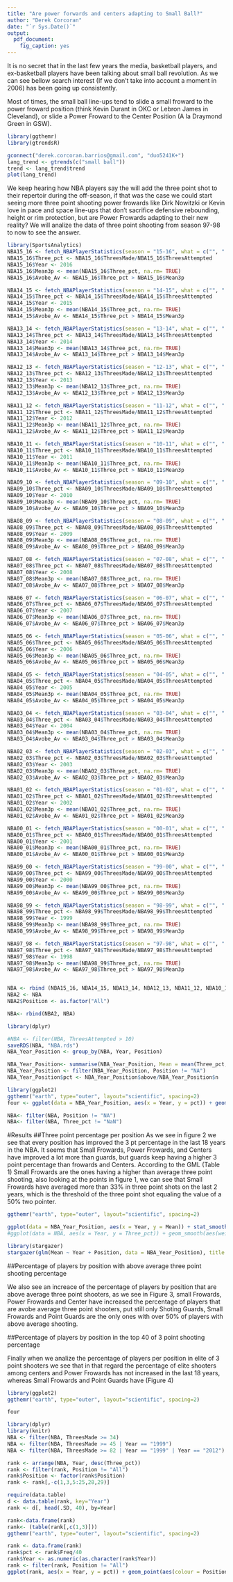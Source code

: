 ```yaml
---
title: "Are power forwards and centers adapting to Small Ball?"
author: "Derek Corcoran"
date: "`r Sys.Date()`"
output:
  pdf_document:
    fig_caption: yes
---
```


It is no secret that in the last few years the media, basketball players, and ex-basketball players have been talking about small ball revolution. As we can see bellow search interest (If we don't take into account a moment in 2006) has been going up consistently.

Most of times, the small ball line-ups tend to slide a small froward to the power froward position (think Kevin Durant in OKC or Lebron James in Cleveland), or slide a Power Froward to the Center Position (A la Draymond Green in GSW). 

```r
library(ggthemr)
library(gtrendsR)
```

```r
gconnect("derek.corcoran.barrios@gmail.com", "duo5241K+") 
lang_trend <- gtrends(c("small ball"))
trend <- lang_trend$trend
plot(lang_trend)
```

We keep hearing how NBA players say the will add the three point shot to their repertoir during the off-season, if that was the case we could start seeing more three point shooting power frowards like Dirk Nowitzki or Kevin love in pace and space line-ups that don't sacrifice defensive rebounding, height or rim protection, but are Power Frowards adapting to their new reality? We will analize the data of three point shooting from season 97-98 to now to see the answer.

```r
library(SportsAnalytics)
NBA15_16 <- fetch_NBAPlayerStatistics(season = "15-16", what = c("", ".Home", ".Away"))
NBA15_16$Three_pct <- NBA15_16$ThreesMade/NBA15_16$ThreesAttempted
NBA15_16$Year <- 2016
NBA15_16$Mean3p <- mean(NBA15_16$Three_pct, na.rm= TRUE)
NBA15_16$Avobe_Av <- NBA15_16$Three_pct > NBA15_16$Mean3p

NBA14_15 <- fetch_NBAPlayerStatistics(season = "14-15", what = c("", ".Home", ".Away"))
NBA14_15$Three_pct <- NBA14_15$ThreesMade/NBA14_15$ThreesAttempted
NBA14_15$Year <- 2015
NBA14_15$Mean3p <- mean(NBA14_15$Three_pct, na.rm= TRUE)
NBA14_15$Avobe_Av <- NBA14_15$Three_pct > NBA14_15$Mean3p

NBA13_14 <- fetch_NBAPlayerStatistics(season = "13-14", what = c("", ".Home", ".Away"))
NBA13_14$Three_pct <- NBA13_14$ThreesMade/NBA13_14$ThreesAttempted
NBA13_14$Year <- 2014
NBA13_14$Mean3p <- mean(NBA13_14$Three_pct, na.rm= TRUE)
NBA13_14$Avobe_Av <- NBA13_14$Three_pct > NBA13_14$Mean3p

NBA12_13 <- fetch_NBAPlayerStatistics(season = "12-13", what = c("", ".Home", ".Away"))
NBA12_13$Three_pct <- NBA12_13$ThreesMade/NBA12_13$ThreesAttempted
NBA12_13$Year <- 2013
NBA12_13$Mean3p <- mean(NBA12_13$Three_pct, na.rm= TRUE)
NBA12_13$Avobe_Av <- NBA12_13$Three_pct > NBA12_13$Mean3p

NBA11_12 <- fetch_NBAPlayerStatistics(season = "11-12", what = c("", ".Home", ".Away"))
NBA11_12$Three_pct <- NBA11_12$ThreesMade/NBA11_12$ThreesAttempted
NBA11_12$Year <- 2012
NBA11_12$Mean3p <- mean(NBA11_12$Three_pct, na.rm= TRUE)
NBA11_12$Avobe_Av <- NBA11_12$Three_pct > NBA11_12$Mean3p

NBA10_11 <- fetch_NBAPlayerStatistics(season = "10-11", what = c("", ".Home", ".Away"))
NBA10_11$Three_pct <- NBA10_11$ThreesMade/NBA10_11$ThreesAttempted
NBA10_11$Year <- 2011
NBA10_11$Mean3p <- mean(NBA10_11$Three_pct, na.rm= TRUE)
NBA10_11$Avobe_Av <- NBA10_11$Three_pct > NBA10_11$Mean3p

NBA09_10 <- fetch_NBAPlayerStatistics(season = "09-10", what = c("", ".Home", ".Away"))
NBA09_10$Three_pct <- NBA09_10$ThreesMade/NBA09_10$ThreesAttempted
NBA09_10$Year <- 2010
NBA09_10$Mean3p <- mean(NBA09_10$Three_pct, na.rm= TRUE)
NBA09_10$Avobe_Av <- NBA09_10$Three_pct > NBA09_10$Mean3p

NBA08_09 <- fetch_NBAPlayerStatistics(season = "08-09", what = c("", ".Home", ".Away"))
NBA08_09$Three_pct <- NBA08_09$ThreesMade/NBA08_09$ThreesAttempted
NBA08_09$Year <- 2009
NBA08_09$Mean3p <- mean(NBA08_09$Three_pct, na.rm= TRUE)
NBA08_09$Avobe_Av <- NBA08_09$Three_pct > NBA08_09$Mean3p

NBA07_08 <- fetch_NBAPlayerStatistics(season = "07-08", what = c("", ".Home", ".Away"))
NBA07_08$Three_pct <- NBA07_08$ThreesMade/NBA07_08$ThreesAttempted
NBA07_08$Year <- 2008
NBA07_08$Mean3p <- mean(NBA07_08$Three_pct, na.rm= TRUE)
NBA07_08$Avobe_Av <- NBA07_08$Three_pct > NBA07_08$Mean3p

NBA06_07 <- fetch_NBAPlayerStatistics(season = "06-07", what = c("", ".Home", ".Away"))
NBA06_07$Three_pct <- NBA06_07$ThreesMade/NBA06_07$ThreesAttempted
NBA06_07$Year <- 2007
NBA06_07$Mean3p <- mean(NBA06_07$Three_pct, na.rm= TRUE)
NBA06_07$Avobe_Av <- NBA06_07$Three_pct > NBA06_07$Mean3p

NBA05_06 <- fetch_NBAPlayerStatistics(season = "05-06", what = c("", ".Home", ".Away"))
NBA05_06$Three_pct <- NBA05_06$ThreesMade/NBA05_06$ThreesAttempted
NBA05_06$Year <- 2006
NBA05_06$Mean3p <- mean(NBA05_06$Three_pct, na.rm= TRUE)
NBA05_06$Avobe_Av <- NBA05_06$Three_pct > NBA05_06$Mean3p

NBA04_05 <- fetch_NBAPlayerStatistics(season = "04-05", what = c("", ".Home", ".Away"))
NBA04_05$Three_pct <- NBA04_05$ThreesMade/NBA04_05$ThreesAttempted
NBA04_05$Year <- 2005
NBA04_05$Mean3p <- mean(NBA04_05$Three_pct, na.rm= TRUE)
NBA04_05$Avobe_Av <- NBA04_05$Three_pct > NBA04_05$Mean3p

NBA03_04 <- fetch_NBAPlayerStatistics(season = "03-04", what = c("", ".Home", ".Away"))
NBA03_04$Three_pct <- NBA03_04$ThreesMade/NBA03_04$ThreesAttempted
NBA03_04$Year <- 2004
NBA03_04$Mean3p <- mean(NBA03_04$Three_pct, na.rm= TRUE)
NBA03_04$Avobe_Av <- NBA03_04$Three_pct > NBA03_04$Mean3p

NBA02_03 <- fetch_NBAPlayerStatistics(season = "02-03", what = c("", ".Home", ".Away"))
NBA02_03$Three_pct <- NBA02_03$ThreesMade/NBA02_03$ThreesAttempted
NBA02_03$Year <- 2003
NBA02_03$Mean3p <- mean(NBA02_03$Three_pct, na.rm= TRUE)
NBA02_03$Avobe_Av <- NBA02_03$Three_pct > NBA02_03$Mean3p

NBA01_02 <- fetch_NBAPlayerStatistics(season = "01-02", what = c("", ".Home", ".Away"))
NBA01_02$Three_pct <- NBA01_02$ThreesMade/NBA01_02$ThreesAttempted
NBA01_02$Year <- 2002
NBA01_02$Mean3p <- mean(NBA01_02$Three_pct, na.rm= TRUE)
NBA01_02$Avobe_Av <- NBA01_02$Three_pct > NBA01_02$Mean3p

NBA00_01 <- fetch_NBAPlayerStatistics(season = "00-01", what = c("", ".Home", ".Away"))
NBA00_01$Three_pct <- NBA00_01$ThreesMade/NBA00_01$ThreesAttempted
NBA00_01$Year <- 2001
NBA00_01$Mean3p <- mean(NBA00_01$Three_pct, na.rm= TRUE)
NBA00_01$Avobe_Av <- NBA00_01$Three_pct > NBA00_01$Mean3p

NBA99_00 <- fetch_NBAPlayerStatistics(season = "99-00", what = c("", ".Home", ".Away"))
NBA99_00$Three_pct <- NBA99_00$ThreesMade/NBA99_00$ThreesAttempted
NBA99_00$Year <- 2000
NBA99_00$Mean3p <- mean(NBA99_00$Three_pct, na.rm= TRUE)
NBA99_00$Avobe_Av <- NBA99_00$Three_pct > NBA99_00$Mean3p

NBA98_99 <- fetch_NBAPlayerStatistics(season = "98-99", what = c("", ".Home", ".Away"))
NBA98_99$Three_pct <- NBA98_99$ThreesMade/NBA98_99$ThreesAttempted
NBA98_99$Year <- 1999
NBA98_99$Mean3p <- mean(NBA98_99$Three_pct, na.rm= TRUE)
NBA98_99$Avobe_Av <- NBA98_99$Three_pct > NBA98_99$Mean3p

NBA97_98 <- fetch_NBAPlayerStatistics(season = "97-98", what = c("", ".Home", ".Away"))
NBA97_98$Three_pct <- NBA97_98$ThreesMade/NBA97_98$ThreesAttempted
NBA97_98$Year <- 1998
NBA97_98$Mean3p <- mean(NBA98_99$Three_pct, na.rm= TRUE)
NBA97_98$Avobe_Av <- NBA97_98$Three_pct > NBA97_98$Mean3p


NBA <- rbind (NBA15_16, NBA14_15, NBA13_14, NBA12_13, NBA11_12, NBA10_11, NBA09_10, NBA07_08 , NBA08_09, NBA06_07, NBA05_06, NBA04_05,  NBA03_04, NBA02_03, NBA01_02, NBA00_01, NBA99_00, NBA98_99, NBA97_98)
NBA2 <- NBA
NBA2$Position <- as.factor("All")

NBA<- rbind(NBA2, NBA)
```

```r

library(dplyr)

#NBA <- filter(NBA, ThreesAttempted > 10)
saveRDS(NBA, "NBA.rds")
NBA_Year_Position <- group_by(NBA, Year, Position)

NBA_Year_Position<- summarise(NBA_Year_Position, Mean = mean(Three_pct, na.rm = TRUE), SD = sd(Three_pct, na.rm = TRUE), n = n(), above = sum(Avobe_Av, na.rm = TRUE))
NBA_Year_Position <- filter(NBA_Year_Position, Position != "NA")
NBA_Year_Position$pct <- NBA_Year_Position$above/NBA_Year_Position$n

library(ggplot2)
ggthemr("earth", type="outer", layout="scientific", spacing=2)
four <- ggplot(data = NBA_Year_Position, aes(x = Year, y = pct)) + geom_point(aes(color = Position)) + geom_smooth(method = "lm",aes(color=Position))
```

```r

NBA<- filter(NBA, Position != "NA")
NBA<- filter(NBA, Three_pct != "NaN")
```

#Results
##Three point percentage per position
As we see in figure 2 we see that every position has improved the 3 pt percentage in the last 18 years in the NBA. It seems that Small Frowards, Power Frowards, and Centers have improved a lot more than guards, but guards keep having a higher 3 point percentage than frowards and Centers. According to the GML (Table 1) Small Frowards are the ones having a higher than average three point shooting, also looking at the points in figure 1, we can see that Small Frowards have averaged more than 33% in three point shots on the last 2 years, which is the threshold of the three point shot equaling the value of a 50% two pointer.

```r
ggthemr("earth", type="outer", layout="scientific", spacing=2)

ggplot(data = NBA_Year_Position, aes(x = Year, y = Mean)) + stat_smooth(method="lm", aes(color = Position)) + ylab("3-Point Shooting %") + geom_hline(aes(yintercept= 0.33))+ geom_point(aes(color = Position), alpha = 0.5)
#ggplot(data = NBA, aes(x = Year, y = Three_pct)) + geom_smooth(aes(weight=TotalMinutesPlayed,color=Position))

```

```r
library(stargazer)
stargazer(glm(Mean ~ Year + Position, data = NBA_Year_Position), title = "Glm terms and their p-values")

```

##Percentage of players by position with above average three point shooting percentage

We also see an increace of the percentage of players by position that are above average three point shooters, as we see in Figure 3, small Frowards, Power Frowards and Center have increased the percentage of players that are avobe average three point shooters, put still only Shoting Guards, Small Frowards and Point Guards are the only ones with over 50% of players with above average shooting.


##Percentage of players by position in the top 40 of 3 point shooting percentage

Finally when we analize the percentage of players per position in elite of 3 point shooters we see that in that regard the percentage of elite shooters among centers and Power Frowards has not increased in the last 18 years, whereas Small Frowards and Point Guards have (Figure 4)

```r
library(ggplot2)
ggthemr("earth", type="outer", layout="scientific", spacing=2)

four
```


```r

library(dplyr)
library(knitr)
NBA <- filter(NBA, ThreesMade >= 34)
NBA <- filter(NBA, ThreesMade >= 45 | Year == "1999")
NBA <- filter(NBA, ThreesMade >= 82 | Year == "1999" | Year == "2012")

rank <- arrange(NBA, Year, desc(Three_pct))
rank <- filter(rank, Position != "All")
rank$Position <- factor(rank$Position)
rank <- rank[,-c(1,3,5:25,28,29)]

require(data.table)
d <- data.table(rank, key="Year")
rank <- d[, head(.SD, 40), by=Year]
```

```r
rank<-data.frame(rank)
rank<- (table(rank[,c(1,3)]))
ggthemr("earth", type="outer", layout="scientific", spacing=2)

rank <- data.frame(rank)
rank$pct <- rank$Freq/40
rank$Year <- as.numeric(as.character(rank$Year))
rank <- filter(rank, Position != "All")
ggplot(rank, aes(x = Year, y = pct)) + geom_point(aes(colour = Position)) + geom_smooth(method = "lm",aes(color=Position))
```